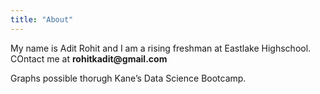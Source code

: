 ```yaml
---
title: "About"
---
```


My name is Adit Rohit and I am a rising freshman at Eastlake Highschool. COntact me at **rohitkadit@gmail.com**

Graphs possible thorugh Kane's Data Science Bootcamp.

